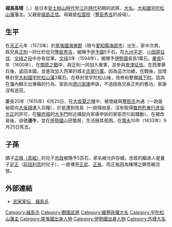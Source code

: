 {{unreferenced|time=2016-12-31T08:51:36+00:00}}
{{Infobox officeholder 
| name= 福島高晴
| image= 
| caption= 

| order1=[[宇陀松山藩|宇陀松山藩]]藩主
| term_start1=1600年
| term_end1=1615年
| predecessor1= {{small|新設}}
| successor1= [[織田信雄|織田信雄]]

| birth_date=1573年<br />（[[天正_(日本)|天正]]元年）
| birth_place=  
| death_date={{Death date and age|1633|10|27|1573}}<br />（[[寬永|寬永]]10年9月25日）
| death_place= 
| module = {{日本武士 |child=yes
|時代= [[安土桃山時代|安土桃山時代]]—[[江戶時代|江戶時代]]前期
|幼名= 
|改名= 
|别名= 正賴<BR>助六郎（通稱）
|諡号= 
|神号= 
|戒名= 道牛
|洗禮名= 
|墓所= [[三重縣|三重縣]][[伊勢市|伊勢市]]大世古3丁目的伊勢市營大世古墓地
|朝廷官位= [[從五位下|從五位下]]{{tsl|ja|掃部頭}}
|幕府職位= 
|主君= [[豐臣秀吉|豐臣秀吉]]→[[豐臣秀賴|秀賴]]→[[德川家康|德川家康]]→[[德川秀忠|秀忠]]
|藩= [[大和國|大和國]][[宇陀松山藩|宇陀松山藩]]主
|氏族= {{tsl|ja|福島氏}}
|父=[[福島正信|福島正信]]
|母=[[松雲院|松雲院]]（[[豐臣秀吉|豐臣秀吉]]的叔母）
|養父= 
|養母= 
|兄= [[福島正則|正則]]
|姐= [[別所重宗|別所重宗]]室
|正室= [[村井貞勝|村井貞勝]]的女兒
|繼室=[[村上通康|村上通康]]的女兒
|側室= 
|子= [[福島正晴|正晴（高經）]]、[[福島高廣|高廣]]、[[福島助六|助六]]
|女= [[玄興院|玄興院]]（[[來島長親|來島長親]]正室）、[[五條為適|五條為適]]室、[[佛照寺|佛照寺]]某室、[[藤堂雅久|藤堂雅久]]（[[藤堂高虎|藤堂高虎]]家臣）室
|養子= 
|養女= 
 }}
}}
'''福島高晴'''（{{jpn|j=福島 高晴|kana=ふくしま たかはる|rm=Fukushima Takaharu}}，{{bd|1573年||1633年|10月27日|}}）是日本[[安土桃山時代|安土桃山時代]]至[[江戶時代|江戶時代]]初期的武將、[[大名_(稱謂)|大名]]。[[大和國|大和國]][[宇陀松山藩|宇陀松山藩]]藩主。父親是[[福島正信|福島正信]]。母親是[[松雲院|松雲院]]（[[豐臣秀吉|豐臣秀吉]]的叔母）。

== 生平 ==
在[[天正_(日本)|天正]]元年（1573年）於[[尾張國|尾張國]][[海東郡|海東郡]]（現今[[愛知縣|愛知縣]][[海部市|海部市]]）出生，家中次男。與兄長[[福島正則|正則]]一同仕於從兄[[豐臣秀吉|豐臣秀吉]]，被賜予[[伊予國|伊予國]]5千石。在[[九州平定|九州平定]]、[[小田原征伐|小田原征伐]]、[[文祿之役|文祿之役]]中亦有從軍。[[文祿|文祿]]3年（1594年），被賜予[[伊勢國|伊勢國]]長島1萬石。[[慶長|慶長]]5年（1600年），在[[關原之戰|關原之戰]]中，與正則一同加入東軍，並參與[[會津征伐|會津征伐]]。在西軍舉兵後，返回本國，並進攻加入西軍的{{tsl|ja|桑名城}}城主[[氏家行廣|氏家行廣]]。因為這次功績，在戰後，加增移封至[[大和國|大和國]][[宇陀松山藩|宇陀松山藩]]3萬石。在移封至宇陀松山後，改修{{tsl|ja|宇陀松山城}}和整備[[城下町|城下町]]。因為在藩內顯示出專橫的行為，家臣向[[德川家康|德川家康]]申訴，不過因為兄長正則的舊功，家康沒有追究。

慶長20年（1615年）6月25日，在[[大坂夏之陣|大坂夏之陣]]中，被懷疑與[[豐臣氏|豐臣氏]]內通（一說是秘密向[[大坂城|大坂城]]運入兵糧），於是遭到改易（一說理由是，沒有取得[[駿府町奉行|駿府町奉行]][[彦坂光正|彦坂光正]]的許可，在[[駿府城|駿府城]]的[[大手門|大手門]]附近捕捉向家康申訴的家臣而引起騷動）。在被改易後，自號'''道牛'''，並在[[伊勢國|伊勢國]]山田蟄居，生活極其貧困。在[[寬永|寬永]]10年（1633年）9月25日死去。

== 子孫 ==
嫡子[[福島正晴|正晴（高經）]]的兒子[[福島忠政|忠政]]被賜予5百石，家名被允許存續。忠政的繼承人是養子[[福島定正|定正]]（[[前田利意|前田利意]]的兒子），一直傳至[[福島正武|正武]]、[[福島正胤|正胤]]，而正胤因為賭博之罪而被流放。

== 外部連結 ==
*[http://www2.harimaya.com/sengoku/html/hukusima.html 武家家伝＿福島氏]

{{宇陀松山藩主|福島氏||1600年—1615年}}
[[Category:福島氏|Category:福島氏]]
[[Category:戰國武將|Category:戰國武將]]
[[Category:織豐政權大名|Category:織豐政權大名]]
[[Category:宇陀松山藩主|Category:宇陀松山藩主]]
[[Category:尾張國出身人物|Category:尾張國出身人物]]
[[Category:伊勢國出身人物|Category:伊勢國出身人物]]
[[Category:外樣大名|Category:外樣大名]]